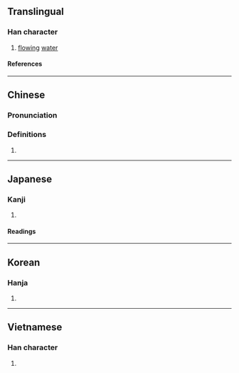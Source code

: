 {{character info/new}}
==Translingual==

===Han character===
{{Han char|rn=85|rad=水|as=06|sn=9|four=34147|canj=EKLD|ids=⿰氵存}}

# [[flow]]ing [[water]]

====References====
{{Han ref|kx=0619.270|dkj=17362|dj=1014.180|hdz=31604.040|uh=6D0A}}

----

==Chinese==
{{zh-forms}}

===Pronunciation===
{{zh-pron
|m=jiàn
|c=zin3
|mc=y
|oc=y
|ma=
|cat=n
}}

===Definitions===
{{zh-hanzi}}

# {{rfdef|zh}}

----

==Japanese==

===Kanji===
{{ja-kanji|grade=|rs=水06}}

# {{rfdef|ja|sort=水06}}

====Readings====
{{ja-readings
|on=せん, ぜん, そん, ぞん
|kun=いたる
}}

----

==Korean==

===Hanja===
{{ko-hanja|천}}

# {{rfdef|ko|sort=水06}}

----

==Vietnamese==

===Han character===
{{vi-readings|rs=水06|reading=tuồn}}

# {{rfdef|vi|sort=水06}}